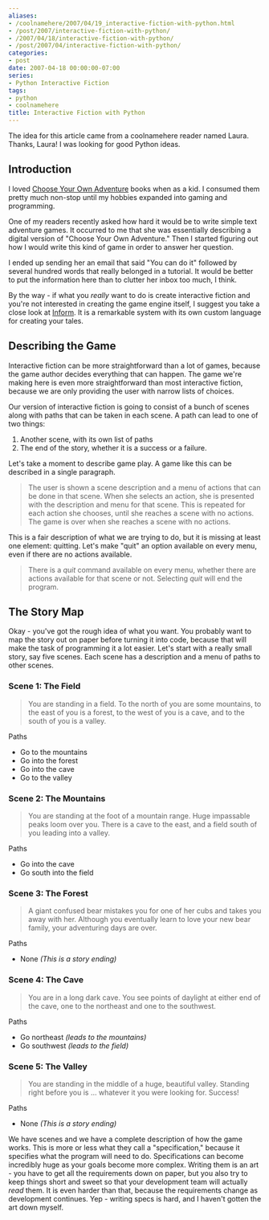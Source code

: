 ```yaml
---
aliases:
- /coolnamehere/2007/04/19_interactive-fiction-with-python.html
- /post/2007/interactive-fiction-with-python/
- /2007/04/18/interactive-fiction-with-python/
- /post/2007/04/interactive-fiction-with-python/
categories:
- post
date: 2007-04-18 00:00:00-07:00
series:
- Python Interactive Fiction
tags:
- python
- coolnamehere
title: Interactive Fiction with Python
---
```


The idea for this article came from a coolnamehere reader 
named Laura. Thanks, Laura! I was looking for good Python ideas.

## Introduction

I loved [Choose Your Own Adventure](http://www.cyoa.com/ "Choose Your Own Adventure Home") 
books when as a kid. I consumed them pretty much non-stop until my hobbies expanded into
gaming and programming. 

One of my readers recently asked how hard it would be to write simple text 
adventure games. It occurred to me that she was essentially describing a digital
version of "Choose Your Own Adventure." Then I started figuring out how I would write this
kind of game in order to answer her question.

I ended up sending her an email that said "You can do it" followed by several hundred words
that really belonged in a tutorial. It would be better to put the information here than to
clutter her inbox too much, I think.

By the way - if what you *really* want to do is create interactive fiction and you're not
interested in creating the game engine itself, I suggest you take a close look at
[Inform](http://inform-fiction.org/). It is a remarkable system with its own custom language
for creating your tales.

## Describing the Game

Interactive fiction can be more straightforward than a lot of games, because the game 
author decides everything that can happen. The game we're making here is even more 
straightforward than most interactive fiction, because we are only providing the 
user with narrow lists of choices.

Our version of interactive fiction is going to consist of a bunch of scenes along with paths 
that can be taken in each scene. A path can lead to one of two things:

1. Another scene, with its own list of paths
2. The end of the story, whether it is a success or a failure.

Let's take a moment to describe game play. A game like this can be described in a single paragraph.

> The user is shown a scene description and a menu of actions that can be done in that scene. 
> When she selects an action, she is presented with the description and menu for that scene. 
> This is repeated for each action she chooses, until she reaches a scene with no actions. The 
> game is over when she reaches a scene with no actions.

This is a fair description of what we are trying to do, but it is missing at least one 
element: quitting. Let's make "quit" an option available on every menu, even if there 
are no actions available.

> There is a *quit* command available on every menu, whether there are actions available for 
> that scene or not. Selecting *quit* will end the program.

## The Story Map

Okay - you've got the rough idea of what you want. You probably want to map the 
story out on paper before turning it into code, because that will make the task 
of programming it a lot easier. Let's start with a really small story, say five 
scenes. Each scene has a description and a menu of paths to other scenes.

### Scene 1: The Field

> You are standing in a field. To the north of you are some mountains, to the 
> east of you is a forest, to the west of you is a cave, and to the south of 
> you is a valley.

Paths

+ Go to the mountains
+ Go into the forest
+ Go into the cave
+ Go to the valley

### Scene 2: The Mountains

> You are standing at the foot of a mountain range. Huge impassable peaks 
> loom over you. There is a cave to the east, and a field south of you 
> leading into a valley.

Paths

+ Go into the cave
+ Go south into the field

### Scene 3: The Forest

> A giant confused bear mistakes you for one of her cubs and takes you away 
> with her. Although you eventually learn to love your new bear family, your 
> adventuring days are over.

Paths

+ None *(This is a story ending)*

### Scene 4: The Cave

> You are in a long dark cave. You see points of daylight at either end of the 
> cave, one to the northeast and one to the southwest.

Paths

+ Go northeast *(leads to the mountains)*
+ Go southwest *(leads to the field)*

### Scene 5: The Valley

> You are standing in the middle of a huge, beautiful valley. Standing right 
> before you is ... whatever it you were looking for. Success!

Paths

+ None *(This is a story ending)*

We have scenes and we have a complete description of how the game works. This is 
more or less what they call a "specification," because it specifies what the program 
will need to do. Specifications can become incredibly huge as your goals become 
more complex. Writing them is an art - you have to get all the requirements down 
on paper, but you also try to keep things short and sweet so that your development 
team will actually *read* them. It is even harder than that, because the requirements 
change as development continues. Yep - writing specs is hard, and I haven't gotten 
the art down myself.
